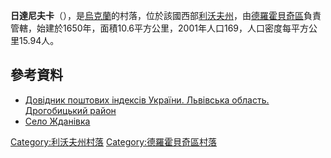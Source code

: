 {{coord|49|17|55|N|23|8|12|E|scale:100000|display=title}}

'''日達尼夫卡'''（{{lang-uk|Жданівка}}），是[[烏克蘭|烏克蘭]]的村落，位於該國西部[[利沃夫州|利沃夫州]]，由[[德羅霍貝奇區|德羅霍貝奇區]]負責管轄，始建於1650年，面積10.6平方公里，2001年人口169，人口密度每平方公里15.94人。

==參考資料==
* [http://www.uaidx.com/13/302/index Довідник поштових індексів України. Львівська область. Дрогобицький район] {{Wayback|url=http://www.uaidx.com/13/302/index |date=20160909185005 }}
* [http://gska2.rada.gov.ua/pls/z7502/A005?rdat1=21.06.2006&rf7571=19514 Село Жданівка]{{dead link|date=2018年3月 |bot=InternetArchiveBot |fix-attempted=yes }}

{{DEFAULTSORT:Жданівка}}
[[Category:利沃夫州村落|Category:利沃夫州村落]]
[[Category:德羅霍貝奇區村落|Category:德羅霍貝奇區村落]]


{{Lviv-geo-stub}}
